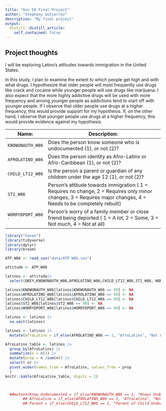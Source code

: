 ```yaml
---
title: "Gov 50 Final Project"
author: "Stephany Gutierrez"
description: "My final project"
output:
  distill::distill_article:
    self_contained: false
---
```



## Project thoughts

I will be exploring Latino's attitudes towards immigration in the United States.

In this study, I plan to examine the extent to which people get high and with what drugs. I hypothesize that older people will most frequently use drugs like crack and cocaine while younger people will use drugs like marijuana. I also expect that the more highly addictive drugs will be used with more frequency and among younger people as addictions tend to start off with younger people. If I observe that older people use drugs at a higher frequency, this would provide support for my hypothesis. If, on the other hand, I observe that younger people use drugs at a higher frequency, this would provide evidence against my hypothesis.


| Name:              | Description:                                                                         |
|--------------------|--------------------------------------------------------------------------------------|
| `KNOWUNAUTH_W86`   | Does the person know someone who is undocumented (1), or not (2)?                    |
| `AFROLATINO_W86`   | Does the person identity as Afro-Latinx or Afro-Caribbean (1), or not (2)?           |
| `CHILD_LT12_W86`   | Is the person a parent or guardian of any children under the age 12 (1), or not (2)? |
| `ST2_W86`          | Person's attitude towards immigration ( 1 = Requires no change, 2 = Requires only minor changes, 3 = Requires major                        changes, 4 = Needs to be completely rebuilt)                                         |
| `WORRYDPORT_W86` ` | Person's worry of a family member or close friend being deported ( 1 = A lot, 2 = Some, 3 = Not much, 4 = Not at all)                                                                                                        |





```r
library("haven")
library(tidyverse)
library(dplyr)
library(broom)

ATP_W86 <- read_sav("data/ATP W86.sav")

attitude <- ATP_W86

latinos <- attitude|>
  select(QKEY,KNOWUNAUTH_W86,AFROLATINO_W86,CHILD_LT12_W86,ST2_W86, WORRYDPORT_W86)

latinos$KNOWUNAUTH_W86[latinos$KNOWUNAUTH_W86 == 99] <- NA
latinos$AFROLATINO_W86[latinos$AFROLATINO_W86 == 99] <- NA
latinos$CHILD_LT12_W86[latinos$CHILD_LT12_W86 == 99] <- NA
latinos$ST2_W86[latinos$ST2_W86 == 99] <- NA
latinos$WORRYDPORT_W86[latinos$WORRYDPORT_W86 == 99] <- NA

latinos <- latinos |>
  na.omit(latinos)


```


```r
latinos <- latinos |>
  mutate(AfroLatinx = if_else(AFROLATINO_W86 == 1, "AfroLatinx", "Not AfroLatinx"))

AfroLatinx_table <- latinos |>
  group_by(AfroLatinx) |>
  summarize(n = n()) |>
  mutate(prop = n /sum(n)) |>
  select(-n) |>
  pivot_wider(names_from = AfroLatinx, values_from = prop
  )
knitr::kable(AfroLatinx_table, digits = 2)

    

```

```r
  ##mutate(Know_Undocumented = if_else(KNOWUNAUTH_W86 == 1, "Knows Undocumented Immigrant", "Does not Know Undocumented Immigrant"),
        ## AfroLatinx = if_else(AFROLATINO_W86 == 1, "AfroLatinx", "Not AfroLatinx"),
        ## Parent = if_else(CHILD_LT12_W86 == 1, "Parent of Child Under 12", "Not a Parent of Child Under 12"))

```

